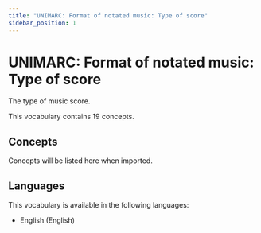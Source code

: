 ```yaml
---
title: "UNIMARC: Format of notated music: Type of score"
sidebar_position: 1
---
```


# UNIMARC: Format of notated music: Type of score

The type of music score.

This vocabulary contains 19 concepts.

## Concepts

Concepts will be listed here when imported.

## Languages

This vocabulary is available in the following languages:
- English (English)
